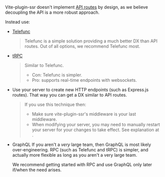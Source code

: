 
Vite-plugin-ssr doesn't implement [API routes](https://nextjs.org/docs/api-routes/introduction) by design, as we believe decoupling the API is a more robust approach.

Instead use:

- [Telefunc](https://telefunc.com)
  > Telefunc is a simple solution providing a much better DX than API routes. Out of all options, we recommend Telefunc most.
- [tRPC](https://trpc.io/)
  > Similar to Telefunc.
  >  - Con: Telefunc is simpler.
  >  - Pro: supports real-time endpoints with websockets.
- Use your server to create new HTTP endpoints (such as Express.js routes). That way you can get a DX similar to API routes.
  > If you use this technique then:
  >   - Make sure vite-plugin-ssr's middleware is your last middleware.
  >   - When modifying your server, you may need to manually restart your server for your changes to take effect.
  > See explanation at <Link href="/renderPage" />.
- GraphQL
  <Warning>
    If you aren't a *very* large team, then GraphQL is most likely over-engineering. RPC (such as Telefunc and tRPC) is simpler, and
    actually more flexible as long as you aren't a very large team.

    We recommend getting started with RPC and use GraphQL only later if/when the need arises.
  </Warning>
